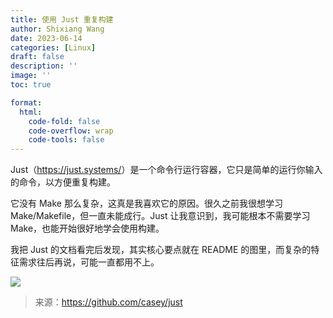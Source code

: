 ```yaml
---
title: 使用 Just 重复构建
author: Shixiang Wang
date: 2023-06-14
categories: [Linux]
draft: false
description: ''
image: ''
toc: true

format:
  html:
    code-fold: false
    code-overflow: wrap
    code-tools: false
---
```


Just（<https://just.systems/>）是一个命令行运行容器，它只是简单的运行你输入的命令，以方便重复构建。

它没有 Make 那么复杂，这真是我喜欢它的原因。很久之前我很想学习 Make/Makefile，但一直未能成行。Just 让我意识到，我可能根本不需要学习 Make，也能开始很好地学会使用构建。

我把 Just 的文档看完后发现，其实核心要点就在 README 的图里，而复杂的特征需求往后再说，可能一直都用不上。

![](https://raw.githubusercontent.com/casey/just/master/screenshot.png)

> 来源：<https://github.com/casey/just>

